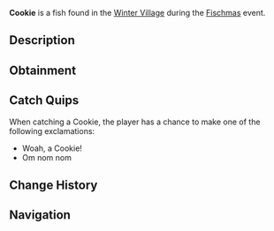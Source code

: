 {{FishInfobox
|image          = Cookie.png
|rarity         = Limited
|event          = Fischmas
|sea            = First Sea
|location       = [[Fischmas]]
|sublocation    = 
|sources        = Basic Present, Fishing Rod
|radar_location = 
|xp             = 9
|weather        = 
|time           = 
|season         = 
|bait           = Holly Berry
|base_weight    = 0.6
|base_value     = 20
|weight_range   = 0.5
|base_chance    = 90
|base_resil     = 100
}}
'''Cookie''' is a {{Rarity|Limited}} fish found in the [[Winter Village]] during the [[Fischmas]] event.

== Description ==
{{Description|A delicious cookie, favored by Santa Claus. Goes well together with a warm glass of milk.|Bestiary Entry}}

== Obtainment ==
{{Description|Only can be caught during Fischmas24.|Bestiary Hint}}
{{Fish Availability|
Fischmas/Winter Village
|top_rods      = 
Leviathan's Fang Rod\305453.76\201464.08;
Trident Rod\298221.31\195980.23;
Free Spirit Rod\296004.83\196880.23;
Azure Of Lagoon\289159.17\195439.15;
No-Life Rod\287675.65\283120.49;
Training Rod\255000\255000;
Fast Rod\286250\286250;
Seraphic Rod\282005.93\282005.93;
Tempest Rod\272069.14\272069.14;
Rapid Rod\267720\267720;
Challenger's Rod\273262.9\258123.57;
Astralhook Rod\272238.7\0;
Zeus Rod\268361.51\240692.41;
Verdant Shear Rod\266597.71\241312.5;
Ethereal Prism Rod\266352.61\62942.41;
Blazebringer Rod\266187.41\227268.75;
Rod Of The Depths\264968.98\234598.7;
Rod Of The Forgotten Fang\264570.73\257511.07;
Depthseeker Rod\260740.63\220161.28;
Avalanche Rod\259448.02\197942.65;
Rod Of The Exalted One\258300.45\198156.37;
Volcanic Rod\257892.61\182811.48;
Steady Rod\141869.17\101745.14
|recommended   = Trident Rod
}}

== Catch Quips ==
When catching a Cookie, the player has a chance to make one of the following exclamations:
* Woah, a Cookie!
* Om nom nom

== Change History ==
{{Change History|{{subst:Current Version}}}}

== Navigation ==
{{Fish Navbox|Fischmas}}